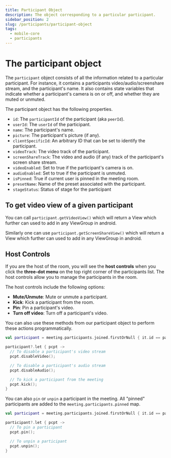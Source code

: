 ```yaml
---
title: Participant Object
description: The object corresponding to a particular participant.
sidebar_position: 2
slug: /participants/participant-object
tags:
  - mobile-core
  - participants
---
```


# The participant object

The `participant` object consists of all the information related to a particular participant. For instance, it contains a participants video/audio/screenshare stream, and the participant's name. It also contains state variables that indicate whether a participant's camera is on or off, and whether they are muted or unmuted.

The participant object has the following properties.

- `id`: The `participantId` of the participant (aka `peerId`).
- `userId`: The `userId` of the participant.
- `name`: The participant's name.
- `picture`: The participant's picture (if any).
- `clientSpecificId`: An arbitrary ID that can be set to identify the
  participant.
- `videoTrack`: The video track of the participant.
- `screenShareTrack`: The video and audio (if any) track of the participant's
  screen share stream.
- `videoEnabled`: Set to true if the participant's camera is on.
- `audioEnabled`: Set to true if the participant is unmuted.
- `isPinned`: True if current user is pinned in the meeting room.
- `presetName`: Name of the preset associated with the participant.
- `stageStatus`: Status of stage for the participant

## To get video view of a given participant

You can call `participant.getVideoView()` which will return a View which further
can used to add in any ViewGroup in android.

Similarly one can use `participant.getScreenShareView()` which will return a
View which further can used to add in any ViewGroup in android.

## Host Controls

If you are the host of the room, you will see the **host controls** when you click the **three-dot menu** on the top right corner of the participants list. The host controls allow you to manage the participants in the room.

The host controls include the following options:

- **Mute/Unmute**: Mute or unmute a participant.
- **Kick**: Kick a participant from the room.
- **Pin**: Pin a participant's video.
- **Turn off video**: Turn off a participant's video.

You can also use these methods from our participant object to
perform these actions programmatically.

```kotlin
val participant = meeting.participants.joined.firstOrNull { it.id == participantId }

participant?.let { pcpt ->
  // To disable a participant's video stream
  pcpt.disableVideo();

  // To disable a participant's audio stream
  pcpt.disableAudio();

  // To kick a participant from the meeting
  pcpt.kick();
}
```

You can also `pin` or `unpin` a participant in the meeting. All "pinned"
participants are added to the `meeting.participants.pinned` map.

```kotlin
val participant = meeting.participants.joined.firstOrNull { it.id == participantId }

participant?.let { pcpt ->
  // To pin a participant
  pcpt.pin();

  // To unpin a participant
  pcpt.unpin();
}
```

<head>
  <title>Android Core The participant object</title>
  <meta name="description" content="Explore the Android Participants Participant Object and its functionalities for effective integration in your application."/>
</head>
